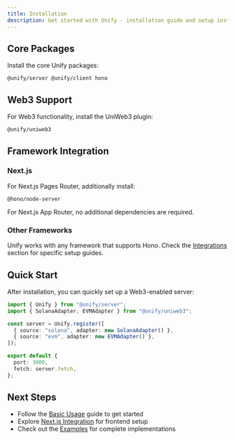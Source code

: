 ```yaml
---
title: Installation
description: Get started with Unify - installation guide and setup instructions
---
```


## Core Packages

Install the core Unify packages:

```package-install
@unify/server @unify/client hono
```

## Web3 Support

For Web3 functionality, install the UniWeb3 plugin:

```package-install
@unify/uniweb3
```

## Framework Integration

### Next.js

For Next.js Pages Router, additionally install:

```package-install
@hono/node-server
```

For Next.js App Router, no additional dependencies are required.

### Other Frameworks

Unify works with any framework that supports Hono. Check the [Integrations](/docs/integrations) section for specific setup guides.

## Quick Start

After installation, you can quickly set up a Web3-enabled server:

```typescript
import { Unify } from "@unify/server";
import { SolanaAdapter, EVMAdapter } from "@unify/uniweb3";

const server = Unify.register([
  { source: "solana", adapter: new SolanaAdapter() },
  { source: "evm", adapter: new EVMAdapter() },
]);

export default {
  port: 3000,
  fetch: server.fetch,
};
```

## Next Steps

- Follow the [Basic Usage](/docs/basic-usage) guide to get started
- Explore [Next.js Integration](/docs/integrations/next) for frontend setup
- Check out the [Examples](/docs/examples) for complete implementations
